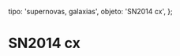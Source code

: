 
  tipo: 'supernovas, galaxias',
  objeto: 'SN2014 cx',
};

# SN2014 cx

<Imagen
  src="registro/sn2014-cx_20141030_sn2014cx20141030_i88.jpg"
  fecha="20141030"
/>